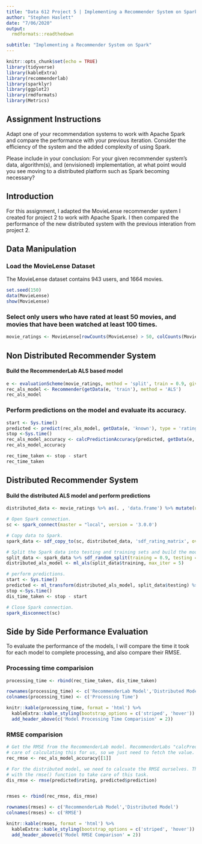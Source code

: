 ```yaml
---
title: "Data 612 Project 5 | Implementing a Recommender System on Spark"
author: "Stephen Haslett"
date: "7/06/2020"
output:
  rmdformats::readthedown

subtitle: "Implementing a Recommender System on Spark"
---
```


```r
knitr::opts_chunk$set(echo = TRUE)
library(tidyverse)
library(kableExtra)
library(recommenderlab)
library(sparklyr)
library(ggplot2)
library(rmdformats)
library(Metrics)
```

## Assignment Instructions
Adapt one of your recommendation systems to work with Apache Spark and compare the performance with your previous iteration.
Consider the efficiency of the system and the added complexity of using Spark.

Please include in your conclusion: For your given recommender system’s data, algorithm(s), and (envisioned) implementation, at
what point would you see moving to a distributed platform such as Spark becoming necessary?

## Introduction
For this assignment, I adapted the MovieLense recommender system I created for project 2 to work with Apache Spark. I then compared the performance
of the new distributed system with the previous interation from project 2.

## Data Manipulation

### Load the MovieLense Dataset
The MovieLense dataset contains 943 users, and 1664 movies.
```r
set.seed(150)
data(MovieLense)
show(MovieLense)
```

### Select only users who have rated at least 50 movies, and movies that have been watched at least 100 times.
```r
movie_ratings <- MovieLense[rowCounts(MovieLense) > 50, colCounts(MovieLense) > 100]
```


## Non Distributed Recommender System

#### Build the RecommenderLab ALS based model
```r
e <- evaluationScheme(movie_ratings, method = 'split', train = 0.9, given = 15)
rec_als_model <- Recommender(getData(e, 'train'), method = 'ALS')
rec_als_model
```

### Perform predictions on the model and evaluate its accuracy.
```r
start <- Sys.time()
predicted <- predict(rec_als_model, getData(e, 'known'), type = 'ratings')
stop <-Sys.time()
rec_als_model_accuracy <- calcPredictionAccuracy(predicted, getData(e, 'unknown'))
rec_als_model_accuracy

rec_time_taken <- stop - start
rec_time_taken
```

## Distributed Recommender System

#### Build the distributed ALS model and perform predictions
```r
distributed_data <- movie_ratings %>% as(. , 'data.frame') %>% mutate(user = as.numeric(user), item = as.numeric(item)) 

# Open Spark connection.
sc <- spark_connect(master = "local", version = '3.0.0')

# Copy data to Spark.
spark_data <- sdf_copy_to(sc, distributed_data, 'sdf_rating_matrix', overwrite = TRUE)

# Split the Spark data into testing and training sets and build the model.
split_data <- spark_data %>% sdf_random_split(training = 0.9, testing = 0.2)
distributed_als_model <- ml_als(split_data$training, max_iter = 5)

# perform predictions.
start <- Sys.time()
predicted <- ml_transform(distributed_als_model, split_data$testing) %>% collect()
stop <-Sys.time()
dis_time_taken <- stop - start

# Close Spark connection.
spark_disconnect(sc)
```


## Side by Side Performance Evaluation
To evaluate the performance of the models, I will compare the time it took for each model to complete processing, and also compare their RMSE.

### Processing time comparision

```r
processing_time <- rbind(rec_time_taken, dis_time_taken)

rownames(processing_time) <- c('RecommenderLab Model','Distributed Model')
colnames(processing_time) <- c('Processing Time')

knitr::kable(processing_time, format = 'html') %>%
  kableExtra::kable_styling(bootstrap_options = c('striped', 'hover')) %>% 
  add_header_above(c('Model Processing Time Comparision' = 2))
```

### RMSE comparision

```r
# Get the RMSE from the RecommenderLab model. RecommenderLabs "calcPredictionAccuracy()" function takes
# care of calculating this for us, so we just need to fetch the value.
rec_rmse <- rec_als_model_accuracy[[1]]

# For the distributed model, we need to calcuate the RMSE ourselves. The Metrics package provides us
# with the rmse() function to take care of this task.
dis_rmse <- rmse(predicted$rating, predicted$prediction)


rmses <- rbind(rec_rmse, dis_rmse)

rownames(rmses) <- c('RecommenderLab Model','Distributed Model')
colnames(rmses) <- c('RMSE')

knitr::kable(rmses, format = 'html') %>%
  kableExtra::kable_styling(bootstrap_options = c('striped', 'hover')) %>% 
  add_header_above(c('Model RMSE Comparison' = 2))
```












